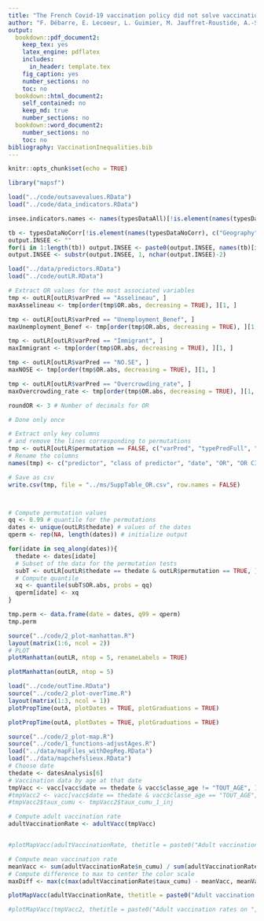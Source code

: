 ```yaml
---
title: "The French Covid-19 vaccination policy did not solve vaccination inequities: a nationwide longitudinal study on 64.5 million individuals"
author: "F. Débarre, E. Lecoeur, L. Guimier, M. Jauffret-Roustide, A.-S. Jannot"
output:
  bookdown::pdf_document2:
    keep_tex: yes
    latex_engine: pdflatex
    includes:
      in_header: template.tex
    fig_caption: yes
    number_sections: no
    toc: no
  bookdown::html_document2:
    self_contained: no
    keep_md: true
    number_sections: no
  bookdown::word_document2: 
    number_sections: no
    toc: no
bibliography: VaccinationInequalities.bib
---
```


```r
knitr::opts_chunk$set(echo = TRUE)

library("mapsf")

load("../code/outsavevalues.RData")
load("../code/data_indicators.RData") 
```

<!-- Other data -->

```r
insee.indicators.names <- names(typesDataAll)[!is.element(names(typesDataAll), c("Geography", "Elections"))]

tb <- typesDataNoCorr[!is.element(names(typesDataNoCorr), c("Geography", "Elections"))]
output.INSEE <- ""
for(i in 1:length(tb)) output.INSEE <- paste0(output.INSEE, names(tb)[i], ": n = ", tb[i], "; ")
output.INSEE <- substr(output.INSEE, 1, nchar(output.INSEE)-2)
```

```r
load("../data/predictors.RData")
load("../code/outLR.RData")

# Extract OR values for the most associated variables
tmp <- outLR[outLR$varPred == "Asselineau", ]
maxAsselineau <- tmp[order(tmp$OR.abs, decreasing = TRUE), ][1, ]

tmp <- outLR[outLR$varPred == "Unemployment_Benef", ]
maxUnemployment_Benef <- tmp[order(tmp$OR.abs, decreasing = TRUE), ][1, ]

tmp <- outLR[outLR$varPred == "Immigrant", ]
maxImmigrant <- tmp[order(tmp$OR.abs, decreasing = TRUE), ][1, ]

tmp <- outLR[outLR$varPred == "NO.SE", ]
maxNOSE <- tmp[order(tmp$OR.abs, decreasing = TRUE), ][1, ]

tmp <- outLR[outLR$varPred == "Overcrowding_rate", ]
maxOvercrowding_rate <- tmp[order(tmp$OR.abs, decreasing = TRUE), ][1, ]

roundOR <- 3 # Number of decimals for OR

```

```r
# Done only once

# Extract only key columns
# and remove the lines corresponding to permutations
tmp <- outLR[outLR$permutation == FALSE, c("varPred", "typePredFull", "thedate", "OR", "OR.CI.min", "OR.CI.max")]
# Rename the columns
names(tmp) <- c("predictor", "class of predictor", "date", "OR", "OR CI min", "OR CI max")

# Save as csv
write.csv(tmp, file = "../ms/SuppTable_OR.csv", row.names = FALSE)



# Compute permutation values
qq <- 0.99 # quantile for the permutations
dates <- unique(outLR$thedate) # values of the dates
qperm <- rep(NA, length(dates)) # initialize output

for(idate in seq_along(dates)){
  thedate <- dates[idate]
  # Subset of the data for the permutation tests
  subT <- outLR[outLR$thedate == thedate & outLR$permutation == TRUE, ]
  # Compute quantile
  xq <- quantile(subT$OR.abs, probs = qq)
  qperm[idate] <- xq
}

tmp.perm <- data.frame(date = dates, q99 = qperm)
tmp.perm

```




```r
source("../code/2_plot-manhattan.R")
layout(matrix(1:6, ncol = 2))
# PLOT
plotManhattan(outLR, ntop = 5, renameLabels = TRUE)
```

```r
plotManhattan(outLR, ntop = 5)
```

```r
load("../code/outTime.RData")
source("../code/2_plot-overTime.R")
layout(matrix(1:3, ncol = 1))
plotPropTime(outA, plotDates = TRUE, plotGraduations = TRUE)
```

```r
plotPropTime(outA, plotDates = TRUE, plotGraduations = TRUE)
```

```r
source("../code/2_plot-map.R")
source("../code/1_functions-adjustAges.R")
load("../data/mapFiles_withDepReg.RData")
load("../data/mapchefslieux.RData")
# Choose date
thedate <- datesAnalysis[6]
# Vaccination data by age at that date
tmpVacc <- vacc[vacc$date == thedate & vacc$classe_age != "TOUT_AGE", ]
#tmpVacc2 <- vacc[vacc$date == thedate & vacc$classe_age == "TOUT_AGE", ]
#tmpVacc2$taux_cumu <- tmpVacc2$taux_cumu_1_inj

# Compute adult vaccination rate
adultVaccinationRate <- adultVacc(tmpVacc)


#plotMapVacc(adultVaccinationRate, thetitle = paste0("Adult vaccination rates on ", thedate), palName = "Hiroshige", byp = 5)

# Compute mean vaccination rate
meanVacc <- sum(adultVaccinationRate$n_cumu) / sum(adultVaccinationRate$population_carto)
# Compute difference to max to center the color scale
maxDiff <- max(c(max(adultVaccinationRate$taux_cumu) - meanVacc, meanVacc - min(adultVaccinationRate$taux_cumu)))

plotMapVacc(adultVaccinationRate, thetitle = paste0("Adult vaccination rates on ", thedate), palName = "Cassatt2", byp = 2, zmin = floor(100*(meanVacc - maxDiff)), zmax = ceiling(100*(meanVacc + maxDiff)))

#plotMapVacc(tmpVacc2, thetitle = paste0("Adult vaccination rates on ", date6))

```


